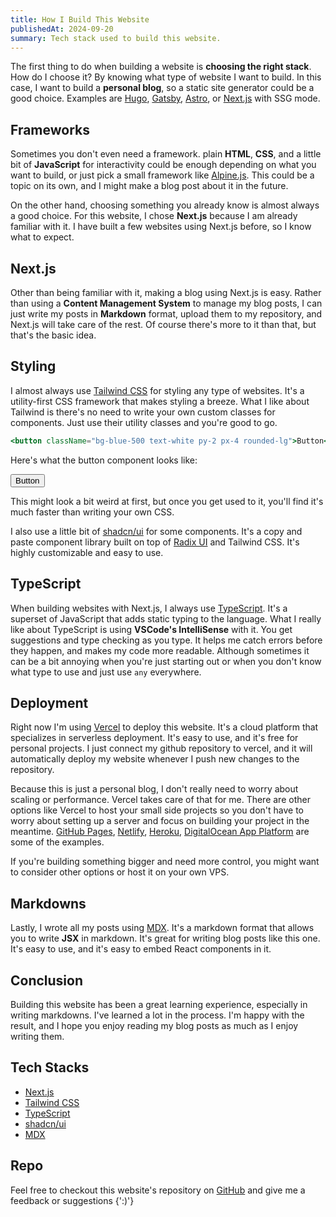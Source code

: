 ```yaml
---
title: How I Build This Website
publishedAt: 2024-09-20
summary: Tech stack used to build this website.
---
```


The first thing to do when building a website is **choosing the right stack**. How do I choose it? By knowing what type of website I want to build. In this case, I want to build a **personal blog**, so a static site generator could be a good choice. Examples are [Hugo](https://gohugo.io/), [Gatsby](https://www.gatsbyjs.com/), [Astro](https://astro.build/), or [Next.js](https://nextjs.org/) with SSG mode.

## Frameworks

Sometimes you don't even need a framework. plain **HTML**, **CSS**, and a little bit of **JavaScript** for interactivity could be enough depending on what you want to build, or just pick a small framework like [Alpine.js](https://alpinejs.dev/). This could be a topic on its own, and I might make a blog post about it in the future.

On the other hand, choosing something you already know is almost always a good choice. For this website, I chose **Next.js** because I am already familiar with it. I have built a few websites using Next.js before, so I know what to expect.

## Next.js

Other than being familiar with it, making a blog using Next.js is easy. Rather than using a **Content Management System** to manage my blog posts, I can just write my posts in **Markdown** format, upload them to my repository, and Next.js will take care of the rest. Of course there's more to it than that, but that's the basic idea.

## Styling

I almost always use [Tailwind CSS](https://tailwindcss.com/) for styling any type of websites. It's a utility-first CSS framework that makes styling a breeze. What I like about Tailwind is there's no need to write your own custom classes for components. Just use their utility classes and you're good to go.

```jsx
<button className="bg-blue-500 text-white py-2 px-4 rounded-lg">Button</button>
```

Here's what the button component looks like:

<button className="not-prose bg-blue-500 text-white py-2 px-4 rounded-lg">
  Button
</button>

This might look a bit weird at first, but once you get used to it, you'll find it's much faster than writing your own CSS.

I also use a little bit of [shadcn/ui](https://ui.shadcn.com/) for some components. It's a copy and paste component library built on top of [Radix UI](https://www.radix-ui.com/) and Tailwind CSS. It's highly customizable and easy to use.

## TypeScript

When building websites with Next.js, I always use [TypeScript](https://www.typescriptlang.org/). It's a superset of JavaScript that adds static typing to the language. What I really like about TypeScript is using **VSCode's IntelliSense** with it. You get suggestions and type checking as you type. It helps me catch errors before they happen, and makes my code more readable. Although sometimes it can be a bit annoying when you're just starting out or when you don't know what type to use and just use `any` everywhere.

## Deployment

Right now I'm using [Vercel](https://vercel.com/home) to deploy this website. It's a cloud platform that specializes in serverless deployment. It's easy to use, and it's free for personal projects. I just connect my github repository to vercel, and it will automatically deploy my website whenever I push new changes to the repository.

Because this is just a personal blog, I don't really need to worry about scaling or performance. Vercel takes care of that for me. There are other options like Vercel to host your small side projects so you don't have to worry about setting up a server and focus on building your project in the meantime. [GitHub Pages](https://pages.github.com/), [Netlify](https://www.netlify.com/), [Heroku](https://www.heroku.com/), [DigitalOcean App Platform](https://www.digitalocean.com/products/app-platform) are some of the examples.

If you're building something bigger and need more control, you might want to consider other options or host it on your own VPS.

## Markdowns

Lastly, I wrote all my posts using [MDX](https://mdxjs.com/). It's a markdown format that allows you to write **JSX** in markdown. It's great for writing blog posts like this one. It's easy to use, and it's easy to embed React components in it.

## Conclusion

Building this website has been a great learning experience, especially in writing markdowns. I've learned a lot in the process. I'm happy with the result, and I hope you enjoy reading my blog posts as much as I enjoy writing them.

## Tech Stacks

- [Next.js](https://github.com/vercel/next.js)
- [Tailwind CSS](https://github.com/tailwindlabs/tailwindcss)
- [TypeScript](https://github.com/microsoft/TypeScript)
- [shadcn/ui](https://github.com/shadcn-ui/ui)
- [MDX](https://github.com/mdx-js/mdx/)

## Repo

Feel free to checkout this website's repository on [GitHub](https://github.com/ausathdzil/ausathikram) and give me a feedback or suggestions {':)'}
